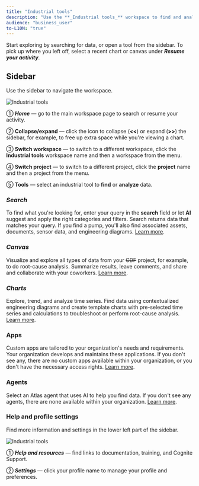 ```yaml
---
title: "Industrial tools"
description: "Use the **_Industrial tools_** workspace to find and analyze data."
audience: "business_user"
to-L10N: "true"
---
```


Start exploring by searching for data, or open a tool from the sidebar. To pick up where you left off, select a recent chart or canvas under **_Resume your activity_**.

## Sidebar

Use the sidebar to navigate the workspace.

<img
  class="illustration"
  src="https://apps-cdn.cogniteapp.com/@cognite/docs-portal-images/1.0.0/images/cdf/industrial_tools/industry_tools_workspace.svg"
  alt="Industrial tools"
/>

➀ **_Home_** — go to the main workspace page to search or resume your activity.

➁ **Collapse/expand** — click the icon to collapse (**\<\<**) or expand (**\>\>**) the sidebar, for example, to free up extra space while you're viewing a chart.

➂ **Switch workspace** — to switch to a different workspace, click the **Industrial tools** workspace name and then a workspace from the menu.

➃ **Switch project** — to switch to a different project, click the **project** name and then a project from the menu.

➄ **Tools** — select an industrial tool to **find** or **analyze** data.

### **_Search_**

To find what you're looking for, enter your query in the **search** field or let **AI** suggest and apply the right categories and filters. Search returns data that matches your query. If you find a pump, you'll also find associated assets, documents, sensor data, and engineering diagrams. [Learn more](/cdf/explore/search.md).

### **_Canvas_**

Visualize and explore all types of data from your ~~CDF~~ project, for example, to do root-cause analysis. Summarize results, leave comments, and share and collaborate with your coworkers. [Learn more](/cdf/explore/canvas.md).

### **_Charts_**

Explore, trend, and analyze time series. Find data using contextualized engineering diagrams and create template charts with pre-selected time series and calculations to troubleshoot or perform root-cause analysis. [Learn more](/cdf/charts/index.md).

### Apps

Custom apps are tailored to your organization's needs and requirements. Your organization develops and maintains these applications. If you don't see any, there are no custom apps available within your organization, or you don't have the necessary access rights. [Learn more](/cdf/explore/custom_apps.md).

### Agents

Select an Atlas agent that uses AI to help you find data. If you don't see any agents, there are none available within your organization. [Learn more](/cdf/explore/agents.md).

### Help and profile settings

Find more information and settings in the lower left part of the sidebar.

<img
  class="illustration"
  src="https://apps-cdn.cogniteapp.com/@cognite/docs-portal-images/1.0.0/images/cdf/industrial_tools/industry_tools_workspace_bottom_left.svg"
  alt="Industrial tools"
/>

➀ **_Help and resources_** — find links to documentation, training, and Cognite Support.

➁ **_Settings_** — click your profile name to manage your profile and preferences.